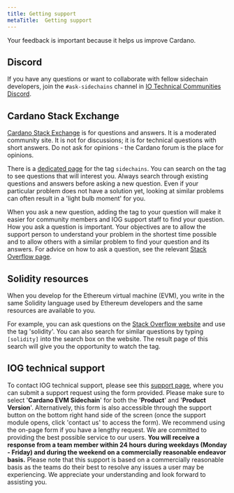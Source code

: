 ```yaml
---
title: Getting support
metaTitle:  Getting support
---
```


Your feedback is important because it helps us improve Cardano.

## Discord

If you have any questions or want to collaborate with fellow sidechain developers, join the `#ask-sidechains` channel in [IO Technical Communities Discord](https://discord.com/invite/inputoutput).

## Cardano Stack Exchange  

[Cardano Stack Exchange](https://cardano.stackexchange.com/) is for questions and answers. It is a moderated community site. It is not for discussions; it is for technical questions with short answers. Do not ask for opinions - the Cardano forum is the place for opinions.  

There is a [dedicated page](https://cardano.stackexchange.com/questions/tagged/sidechains) for the tag `sidechains`. You can search on the tag to see questions that will interest you. Always search through existing questions and answers before asking a new question. Even if your particular problem does not have a solution yet, looking at similar problems can often result in a 'light bulb moment' for you.  

When you ask a new question, adding the tag to your question will make it easier for community members and IOG support staff to find your question. How you ask a question is important. Your objectives are to allow the support person to understand your problem in the shortest time possible and to allow others with a similar problem to find your question and its answers. For advice on how to ask a question, see the relevant [Stack Overflow page](https://stackoverflow.com/help/how-to-ask).

## Solidity resources

When you develop for the Ethereum virtual machine (EVM), you write in the same Solidity language used by Ethereum developers and the same resources are available to you.

For example, you can ask questions on the [Stack Overflow website](https://stackoverflow.com/) and use the tag 'solidity'. You can also search for similar questions by typing `[solidity]` into the search box on the website. The result page of this search will give you the opportunity to watch the tag.

## IOG technical support

To contact IOG technical support, please see this [support page](https://iohk.zendesk.com/hc/en-us/requests/new), where you can submit a support request using the form provided. Please make sure to select '**Cardano EVM Sidechain**' for both the '**Product**' and '**Product Version**'.  Alternatively, this form is also accessible through the support button on the bottom right hand side of the screen (once the support module opens, click 'contact us' to access the form). We recommend using the on-page form if you have a lengthy request. We are committed to providing the best possible service to our users. **You will receive a response from a team member within 24 hours during weekdays (Monday - Friday) and during the weekend on a commercially reasonable endeavor basis.** Please note that this support is based on a commercially reasonable basis as the teams do their best to resolve any issues a user may be experiencing. We appreciate your understanding and look forward to assisting you.
